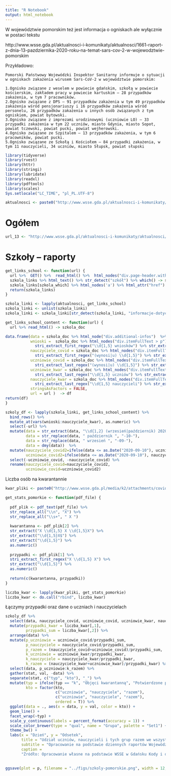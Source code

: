 ```yaml
---
title: "R Notebook"
output: html_notebook
---
```


W województwie pomorskim też jest informacja o ogniskach ale wyłącznie w postaci tekstu

http://www.wsse.gda.pl/aktualnosci-i-komunikaty/aktualnosci/1661-raport-z-dnia-13-pazdziernika-2020-roku-na-temat-sars-cov-2-w-wojewodztwie-pomorskim

Przykładowo:

```
Pomorski Państwowy Wojewódzki Inspektor Sanitarny informuje o sytuacji w ogniskach zakażenia wirusem Sars-CoV-2 w województwie pomorskim:

1.Ognisko związane z weselem w powiecie gdańskim, szkołą w powiecie kościerskim, zakładem pracy w powiecie kartuskim – 28 przypadków zakażenia, w tym 7 pracowników.
2.Ognisko związane z DPS – 91 przypadków zakażenia w tym 49 przypadków zakażenia wśród pensjonariuszy i 16 przypadków zakażenia wśród personelu, 26 przypadków zakażenia u innych osób związanych z tym ogniskiem, powiat bytowski.
3.Ognisko związane z imprezami urodzinowymi (uczniowie LO) – 33 przypadki zakażenia w tym 22 uczniów, miasto Gdynia, miasto Sopot, powiat tczewski, powiat pucki, powiat wejherowski.
4.Ognisko związane ze Szpitalem – 13 przypadków zakażenia, w tym 6 pracowników, powiat pucki.
5.Ognisko związane ze Szkołą i Kościołem – 84 przypadki zakażenia, w tym 11 nauczycieli, 34 uczniów, miasto Słupsk, powiat słupski
```


```r
library(tidyverse)
library(rvest)
library(httr)
library(stringi)
library(lubridate)
library(readxl)
library(pdftools)
library(scales)
Sys.setlocale("LC_TIME", "pl_PL.UTF-8")
```


```r
aktualnosci <- paste0("http://www.wsse.gda.pl/aktualnosci-i-komunikaty/aktualnosci?start=", seq(0,1100,10))
```

# Ogółem

```r
url_13 <- "http://www.wsse.gda.pl/aktualnosci-i-komunikaty/aktualnosci/1661-raport-z-dnia-13-pazdziernika-2020-roku-na-temat-sars-cov-2-w-wojewodztwie-pomorskim"

```




# Szkoły -- raporty

```r
get_links_school <- function(url) {
  url %>%  GET() %>%  read_html() %>%  html_nodes("div.page-header.with-date") -> szkola_links 
  szkola_links %>% html_text() %>% str_detect("szkół") %>% which() -> szkola_which
  szkola_links[szkola_which] %>% html_nodes('a') %>% html_attr("href") %>% paste0("http://www.wsse.gda.pl",.) -> szkola_links
  return(szkola_links)
}

szkola_linki <- lapply(aktualnosci, get_links_school)
szkola_linki <- unlist(szkola_linki)
szkola_linki <- szkola_linki[str_detect(szkola_linki, "informacje-dotyczace-szkol")]

``` 

```r
get_links_school_content <- function(url) {
  url %>% read_html() -> szkola_doc

data.frame(data = szkola_doc %>% html_node("div.additional-infos")  %>% html_text(), 
           wnioski =  szkola_doc %>% html_nodes("div.itemFullText > p") %>% html_text() %>% str_c(collapse = " ") %>%
             stri_extract_first_regex("\\d{1,5} wniosków") %>% str_extract("\\d+"),
           nauczyciele_covid = szkola_doc %>% html_nodes("div.itemFullText > p") %>% html_text() %>% str_c(collapse = " ") %>%
             stri_extract_first_regex("(wynosi|u) \\d{1,5}") %>% str_extract("\\d+"),
           uczniowie_covid = szkola_doc %>% html_nodes("div.itemFullText > p") %>% html_text() %>% str_c(collapse = " ") %>%
             stri_extract_last_regex("(wynosi|u) \\d{1,5}") %>% str_extract("\\d+"),
           uczniowie_kwar = szkola_doc %>% html_nodes("div.itemFullText > p") %>% html_text() %>% str_c(collapse = " ") %>%
             stri_extract_last_regex("\\d{1,5} uczniów") %>% str_extract("\\d+"),
           nauczyciele_kwar = szkola_doc %>% html_nodes("div.itemFullText > p") %>% html_text() %>% str_c(collapse = " ") %>%
             stri_extract_last_regex("\\d{1,5} nauczycieli") %>% str_extract("\\d+"),
           stringsAsFactors = FALSE,
           url = url )  -> df
return(df)
}

szkoly_df <- lapply(szkola_linki, get_links_school_content) %>%
  bind_rows() %>%
  mutate_at(vars(wnioski:nauczyciele_kwar), as.numeric) %>%
  select(-url) %>%
  mutate(data = str_extract(data, "\\d{1,2} (wrzesień|październik) 2020"),
         data = str_replace(data, " październik ", "-10-"),
         data = str_replace(data, " wrzesień ", "-09-"),
         data = dmy(data))  %>%
  mutate(nauczyciele_covid2=ifelse(data <= as.Date("2020-09-10"), uczniowie_covid, nauczyciele_covid),
         uczniowie_covid2=ifelse(data <= as.Date("2020-09-10"), nauczyciele_covid, uczniowie_covid)) %>%
  select(-uczniowie_covid, -nauczyciele_covid) %>%
  rename(nauczyciele_covid=nauczyciele_covid2,
         uczniowie_covid=uczniowie_covid2)
```


Liczba osób na kwarantannie

```r
kwar_pliki <- paste0("http://www.wsse.gda.pl/media/k2/attachments/covid-19_mapa_", format(szkoly_df$data, "%d_%m_%Y"), ".pdf")

get_stats_pomorkie <- function(pdf_file) {
  
  pdf_plik <- pdf_text(pdf_file) %>%
  str_replace_all("\\n", "X") %>% 
  str_replace_all("\\s+", " X ") 
  
  kwarantanna <- pdf_plik[2] %>%
  str_extract("X \\d{1,5} X \\d{1,5}X") %>%
  str_extract("\\d{1,5}X$") %>%
  str_extract("\\d{1,5}") %>%
  as.numeric()
  
  przypadki <- pdf_plik[1] %>%
  stri_extract_first_regex("X \\d{1,5} X") %>%
  str_extract("\\d{1,5}") %>%
  as.numeric()
  
  return(c(kwarantanna, przypadki))
}

liczba_kwar <- lapply(kwar_pliki, get_stats_pomorkie)
liczba_kwar <- do.call("rbind", liczba_kwar)


```

Łączymy przypadki oraz dane o uczniach i nauczycielach

```r
szkoly_df %>%
  select(data, nauczyciele_covid, uczniowie_covid, uczniowie_kwar, nauczyciele_kwar) %>%
  mutate(przypadki_kwar = liczba_kwar[,1],
         przypadki_sum = liczba_kwar[,2]) %>%
  arrange(data) %>%
  mutate(p_uczniowie = uczniowie_covid/przypadki_sum,
         p_nauczyciele = nauczyciele_covid/przypadki_sum,
         p_razem = (nauczyciele_covid+uczniowie_covid)/przypadki_sum,
         k_uczniowie = uczniowie_kwar/przypadki_kwar,
         k_nauczyciele = nauczyciele_kwar/przypadki_kwar,
         k_razem = (nauczyciele_kwar+uczniowie_kwar)/przypadki_kwar) %>%
  select(data, p_uczniowie:k_razem) %>%
  gather(stat, val, -data) %>%
  separate(stat, c("typ", "kto"), "_") %>%
  mutate(typ = ifelse(typ == "k", "Objęci kwarantanną", "Potwierdzone przypadki SARS-CoV-2"),
         kto = factor(kto, 
                      c("uczniowie", "nauczyciele", "razem"),
                      c("uczniowie", "nauczyciele", "razem"),
                      ordered = T)) %>%
  ggplot(data = ., aes(x = data, y = val, color = kto)) +
  geom_line() +
  facet_wrap(~typ) +
  scale_y_continuous(labels = percent_format(accuracy = 1)) + 
  scale_color_brewer(type = "qual", name = "Grupa", palette = "Set1") + 
  theme_bw() + 
  labs(x = "Dzień", y = "Odsetek",
       title = "Udział uczniów, nauczycieli i tych grup razem we wszystkich osobach objętych kwarantanną i z potwierdzonym SARS-CoV-2",
       subtitle = "Opracowanie na podstawie dziennych raportów Wojewódzkiej Stacji Sanitarno-Epidemiologicznej w Gdansku",
       caption = 
       "Źródło: Opracowanie własne na podstawie WSSE w Gdańsku Kody i dane dostępne są na https://github.com/BERENZ/covid-roznosci. Wszelkie błędy są po mojej stronie (@mberesewicz)")  -> p
  

ggsave(plot = p, filename = "../figs/szkoly-pomorskie.png", width = 12, height = 6)

```

